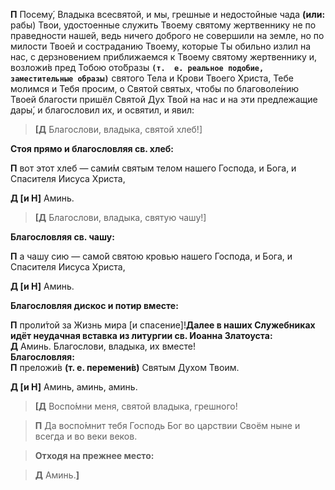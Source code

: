 
**П** Посему́, Владыка всесвятой, и мы, грешные и недостойные чада **(или:** рабы<R>)</R> Твои, удостоенные служить Твоему святому жертвеннику не по праведности нашей, ведь ничего доброго не совершили на земле, но по милости Твоей и состраданию Твоему, которые Ты обильно излил на нас, с дерзновением приближаемся к Твоему святому жертвеннику и, возложи́в пред Тобою ото́бразы **`(т.  е. реальное подобие, заместительные образы)`** святого Тела и Крови Твоего Христа, Тебе молимся и Тебя просим, о Святой святых, чтобы по благоволе́нию Твоей благости пришёл Святой Дух Твой на нас и на эти предлежащие дары́, и благословил их, и освятил, и явил:

>**[Д** Благослови, владыка, святой хлеб!<R>]</R>

**Стоя прямо и благословляя св. хлеб:**

**П** вот этот хлеб — сами́м святым телом нашего Господа, и Бога, и Спасителя Иисуса Христа,

**Д [и Н]** Аминь.

>**[Д** Благослови, владыка, святую чашу!<R>]</R>

**Благословляя св. чашу:**

**П** а чашу сию — само́й святою кровью нашего Господа, и Бога, и Спасителя Иисуса Христа,

**Д [и Н]** Аминь.

**Благословляя дискос и потир вместе:**

**П** проли́той за Жизнь мира <R>[</R>и спасение<R>]</R>!<Tooltip>**Далее в наших Служебниках идёт неудачная вставка из литургии св. Иоанна Златоуста:**  
**Д** Аминь. Благослови, владыка, их вместе!  
**Благословляя:**  
**П** преложи́в **(т. е. перемени́в)** Святым Духом Твоим.</Tooltip>

**Д [и Н]** Аминь, аминь, аминь.

>**<b>[</b>Д** Воспо́мни меня, святой владыка, грешного!

>**П** Да воспо́мнит тебя Господь Бог во царствии Своём ныне и всегда и во веки веков.

>**Отходя на прежнее место:**

>**Д** Аминь.**<b>]</b>**
